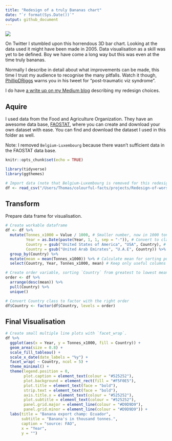 ```yaml
---
title: "Redesign of a truly Bananas chart"
date: "`r format(Sys.Date())`"
output: github_document
---
```


![](https://i.pinimg.com/736x/aa/95/9d/aa959d6be07333834c540a138fecada9--line-chart-data-visualization.jpg)

On Twitter I stumbled upon this horrendous 3D bar chart. Looking at the data used it might have been made in 2005. Data visualisation as a skill was yet to be defined. Boy we have come a long way but this was even at the time truly bananas. 

Normally I describe in detail about what improvements can be made, this time I trust my audience to recognise the many pitfalls. Watch it though, [PhillipDRiggs](https://twitter.com/PhilipDRiggs/status/949429633119748096) warns you in his tweet for "post-traumatic viz syndrome".

I do have [a write up on my Medium blog](https://medium.com/tdebeus/redesign-of-a-truly-bananas-chart-1617f930808d) describing my redesign choices.

## Aquire
I used data from the Food and Agriculture Organization. They have an awesome data base, [FAOSTAT](http://www.fao.org/faostat/en/#data/TP), where you can create and download your own dataset with ease. You can find and download the dataset I used in this folder as well.

Note: I removed `Belgium-Luxembourg` because there wasn't sufficient data in the FAOSTAT data base.

```r
knitr::opts_chunk$set(echo = TRUE)
```

```r
library(tidyverse)
library(ggthemes)

# Import data (note that Belgium-Luxembourg is removed for this redesign because of insufficient data from FAO source)
df <- read_csv("/Users/Thomas/colourful-facts/projects/Redesign-of-worst-chart-ever/FAOSTAT_data_1-7-2018.csv")
```

## Transform
Prepare data frame for visualisation.
```r
# Create workable dataframe
df <- df %>%
  mutate(Tonnes_x1000 = Value / 1000, # Smaller number, now in 1000 tonnes
         Year = as.Date(paste(Year, 1, 1, sep = "-")), # Convert to class date
         Country = gsub("United States of America", "USA", Country), # Sorten long `Country` names
         Country = gsub("United Arab Emirates", "U.A.E", Country)) %>%
  group_by(Country) %>%
  mutate(mean = mean(Tonnes_x1000)) %>% # Calculate mean for sorting puposes in visualisation later on
  select(Country, Year, Tonnes_x1000, mean) # Keep only useful columns

# Create order variable, sorting `Country` from greatest to lowest mean
order <- df %>%
  arrange(desc(mean)) %>%
  pull(Country) %>%
  unique()

# Convert Country class to factor with the right order
df$Country <- factor(df$Country, levels = order)
```

## Final Visualisation

```r
# Create small multiple line plots with `facet_wrap`.
df %>%
  ggplot(aes(x = Year, y = Tonnes_x1000, fill = Country)) +
  geom_area(size = 0.8) +
  scale_fill_tableau() +
  scale_x_date(date_labels = "%y") +
  facet_wrap( ~ Country, ncol = 5) +
  theme_minimal() +
  theme(legend.position = 0,
        plot.caption = element_text(colour = "#525252"),
        plot.background = element_rect(fill = "#F5F0E5"),
        plot.title = element_text(face = "bold"),
        strip.text = element_text(face = "bold"),
        axis.title.x = element_text(colour = "#525252"),
        plot.subtitle = element_text(colour = "#525252"),
        panel.grid.major = element_line(colour = "#D9D9D9"),
        panel.grid.minor = element_line(colour = "#D9D9D9")) +
  labs(title = "Banana export champ: Ecuador",
       subtitle = "Banana's in thousand tonnes.",
       caption = "source: FAO",
       x = "Year",
       y = "") 

```

